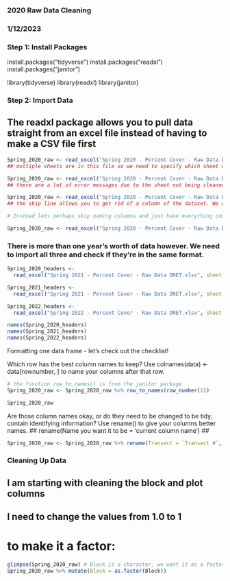
### 2020 Raw Data Cleaning ###
### 1/12/2023 ###

### Step 1: Install Packages ###

install.packages("tidyverse")
install.packages("readxl")
install.packages("janitor")

library(tidyverse)
library(readxl)
library(janitor)

### Step 2: Import Data ###
## The readxl package allows you to pull data straight from an excel file instead of having to make a CSV file first ##

```r
Spring_2020_raw <- read_excel("Spring 2020 - Percent Cover - Raw Data DNET.xlsx")
## multiple sheets are in this file so we need to specify which sheet we want to work with

Spring_2020_raw <- read_excel("Spring 2020 - Percent Cover - Raw Data DNET.xlsx", sheet = "Sheet1")
## there are a lot of error messages due to the sheet not being cleaned up properly ##

Spring_2020_raw <- read_excel("Spring 2020 - Percent Cover - Raw Data DNET.xlsx", sheet = "Sheet1", skip = 1)
## the skip line allows you to get rid of a column of the dataset. We want to keep the date so we need to get rid of the skip line ##

# Instead lets perhaps skip naming columns and just have everything come in as characters. 

Spring_2020_raw <- read_excel("Spring 2020 - Percent Cover - Raw Data DNET.xlsx", sheet = "Sheet1", col_names = FALSE)
```

### There is more than one year's worth of data however. We need to import all three and check if they're in the same format.###

```r
Spring_2020_headers <- 
  read_excel("Spring 2021 - Percent Cover - Raw Data DNET.xlsx", sheet = "Sheet1", col_names = TRUE)

Spring_2021_headers <- 
  read_excel("Spring 2021 - Percent Cover - Raw Data DNET.xlsx", sheet = "Sheet1", col_names = TRUE)

Spring_2022_headers <- 
  read_excel("Spring 2022 - Percent Cover - Raw Data DNET.xlsx", sheet = "Sheet1", col_names = TRUE)

names(Spring_2020_headers)
names(Spring_2021_headers)
names(Spring_2022_headers)
```

Formatting one data frame - let's check out the checklist!

Which row has the best column names to keep?
Use colnames(data) <- data[rownumber, ] to name your columns after that row.

```r

# the function row_to_names() is from the janitor package
Spring_2020_raw <- Spring_2020_raw %>% row_to_names(row_number(1))

Spring_2020_raw
```

Are those column names okay, or do they need to be changed to be tidy, contain identifying information? 
Use rename() to give your columns better names. 
## rename(Name you want it to be = 'current column name') ##
```r
Spring_2020_raw <- Spring_2020_raw %>% rename(Transect = `Transect #`, Hits = `# Hits`)
```

### Cleaning Up Data ###
## I am starting with cleaning the block and plot columns ##
## I need to change the values from 1.0 to 1 ##

# to make it a factor: 
```r
glimpse(Spring_2020_raw) # Block is a character, we want it as a factor
Spring_2020_raw %>% mutate(Block = as.factor(Block))
```

